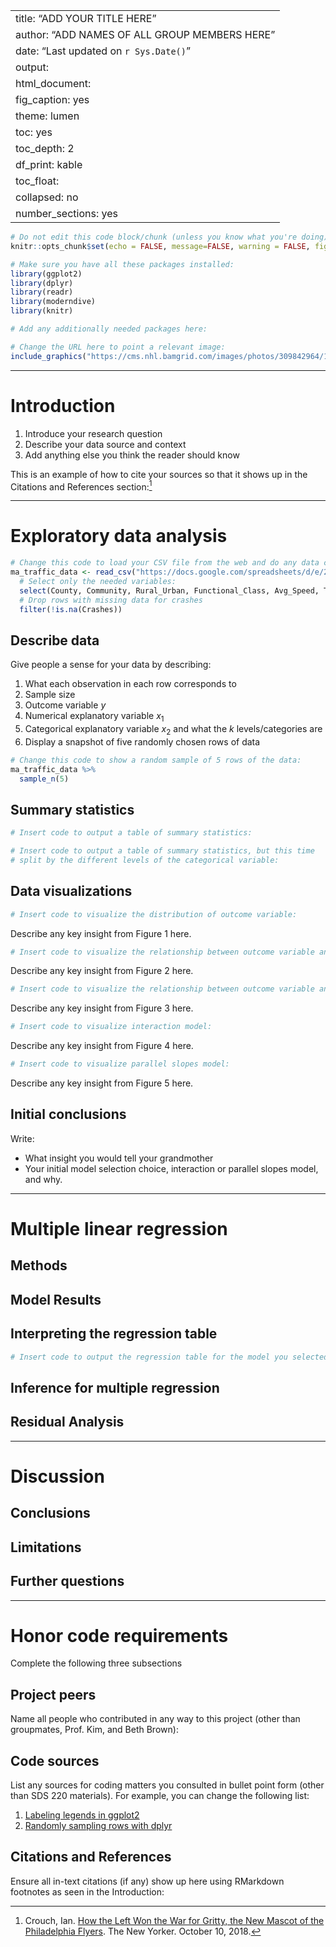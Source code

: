 
---
title: "ADD YOUR TITLE HERE"
author: "ADD NAMES OF ALL GROUP MEMBERS HERE"
date: "Last updated on `r Sys.Date()`"
output:
  html_document:
    fig_caption: yes
    theme: lumen
    toc: yes
    toc_depth: 2
    df_print: kable
    toc_float:
      collapsed: no
    number_sections: yes
---

```r
# Do not edit this code block/chunk (unless you know what you're doing)
knitr::opts_chunk$set(echo = FALSE, message=FALSE, warning = FALSE, fig.width = 16/2.5, fig.height = 9/2.5)
```


```r
# Make sure you have all these packages installed:
library(ggplot2)
library(dplyr)
library(readr)
library(moderndive)
library(knitr)

# Add any additionally needed packages here:

```


```r
# Change the URL here to point a relevant image:
include_graphics("https://cms.nhl.bamgrid.com/images/photos/309842964/1200x630/cut.jpg")
```



***



# Introduction 

1. Introduce your research question
1. Describe your data source and context
1. Add anything else you think the reader should know

This is an example of how to cite your sources so that it shows up in the Citations and References section:^[Crouch, Ian. [How the Left Won the War for Gritty, the New Mascot of the Philadelphia Flyers](https://www.newyorker.com/culture/culture-desk/how-the-left-won-the-war-for-gritty). The New Yorker. October 10, 2018.]



***



# Exploratory data analysis

```r
# Change this code to load your CSV file from the web and do any data cleaning here:
ma_traffic_data <- read_csv("https://docs.google.com/spreadsheets/d/e/2PACX-1vTM4fElimnYsn6uYW9yq6RcEJyD4gQPkU6u4HGuXfdDqoRnOWGKhsZbFdUyO9VTvfHrkGWotjxGrtI_/pub?output=csv") %>% 
  # Select only the needed variables:
  select(County, Community, Rural_Urban, Functional_Class, Avg_Speed, Total_Volume, Crashes) %>% 
  # Drop rows with missing data for crashes
  filter(!is.na(Crashes))
```


## Describe data

Give people a sense for your data by describing:

1. What each observation in each row corresponds to
1. Sample size
1. Outcome variable $y$
1. Numerical explanatory variable $x_1$
1. Categorical explanatory variable $x_2$ and what the $k$ levels/categories are
1. Display a snapshot of five randomly chosen rows of data

```r
# Change this code to show a random sample of 5 rows of the data:
ma_traffic_data %>% 
  sample_n(5)
```


## Summary statistics

```r
# Insert code to output a table of summary statistics:

```


```r
# Insert code to output a table of summary statistics, but this time
# split by the different levels of the categorical variable:

```


## Data visualizations

```r
# Insert code to visualize the distribution of outcome variable:

```

Describe any key insight from Figure 1 here.


```r
# Insert code to visualize the relationship between outcome variable and numerical explanatory variable:

```

Describe any key insight from Figure 2 here.

```r
# Insert code to visualize the relationship between outcome variable and categorical explanatory variable:

```

Describe any key insight from Figure 3 here.

```r
# Insert code to visualize interaction model:

```

Describe any key insight from Figure 4 here.

```r
# Insert code to visualize parallel slopes model:

```

Describe any key insight from Figure 5 here.

## Initial conclusions

Write:

- What insight you would tell your grandmother
- Your initial model selection choice, interaction or parallel slopes model, and why.



***



# Multiple linear regression

## Methods


## Model Results


## Interpreting the regression table

```r
# Insert code to output the regression table for the model you selected

```

## Inference for multiple regression


## Residual Analysis



***



# Discussion 

## Conclusions


## Limitations


## Further questions



***



# Honor code requirements

Complete the following three subsections

## Project peers

Name all people who contributed in any way to this project (other than groupmates, Prof. Kim, and Beth Brown):

## Code sources

List any sources for coding matters you consulted in bullet point form (other than SDS 220 materials). For example, you can change the following list:

1. [Labeling legends in ggplot2](https://www.datanovia.com/en/blog/ggplot-legend-title-position-and-labels/)
1. [Randomly sampling rows with dplyr](https://www.datasciencemadesimple.com/select-random-samples-r-dplyr-sample_n-sample_frac/#:~:text=Dplyr%20package%20in%20R%20is,the%20random%20N%25%20of%20rows.)

## Citations and References

Ensure all in-text citations (if any) show up here using RMarkdown footnotes as seen in the Introduction:
